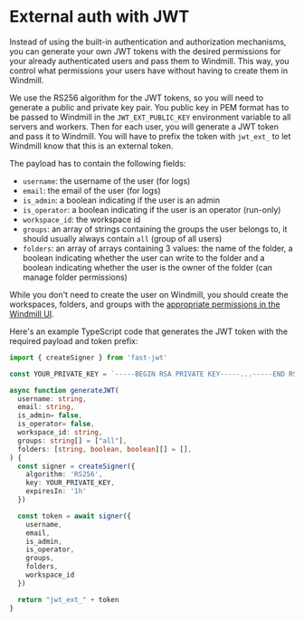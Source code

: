 # External auth with JWT

Instead of using the built-in authentication and authorization mechanisms, you can generate your own JWT tokens with the desired permissions for your already authenticated users and pass them to Windmill.
This way, you control what permissions your users have without having to create them in Windmill.

We use the RS256 algorithm for the JWT tokens, so you will need to generate a public and private key pair.
You public key in PEM format has to be passed to Windmill in the `JWT_EXT_PUBLIC_KEY` environment variable to all servers and workers.
Then for each user, you will generate a JWT token and pass it to Windmill. You will have to prefix the token with `jwt_ext_` to let Windmill know that this is an external token.

The payload has to contain the following fields:
- `username`: the username of the user (for logs)
- `email`: the email of the user (for logs)
- `is_admin`: a boolean indicating if the user is an admin
- `is_operator`: a boolean indicating if the user is an operator (run-only)
- `workspace_id`: the workspace id
- `groups`: an array of strings containing the groups the user belongs to, it should usually always contain `all` (group of all users)
- `folders`: an array of arrays containing 3 values: the name of the folder, a boolean indicating whether the user can write to the folder and a boolean indicating whether the user is the owner of the folder (can manage folder permissions)

While you don't need to create the user on Windmill, you should create the workspaces, folders, and groups with the [appropriate permissions in the Windmill UI](https://www.windmill.dev/docs/core_concepts/roles_and_permissions).

Here's an example TypeScript code that generates the JWT token with the required payload and token prefix:

```typescript
import { createSigner } from 'fast-jwt'

const YOUR_PRIVATE_KEY = `-----BEGIN RSA PRIVATE KEY-----...-----END RSA PRIVATE KEY-----`

async function generateJWT(
  username: string,
  email: string,
  is_admin= false,
  is_operator= false,
  workspace_id: string,
  groups: string[] = ["all"],
  folders: [string, boolean, boolean][] = [],
) {
  const signer = createSigner({
    algorithm: 'RS256',
    key: YOUR_PRIVATE_KEY,
    expiresIn: '1h'
  })

  const token = await signer({
    username,
    email,
    is_admin,
    is_operator,
    groups,
    folders,
    workspace_id
  })

  return "jwt_ext_" + token
}
```




